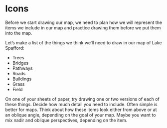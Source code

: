 # Icons

Before we start drawing our map, we need to plan how we will represent the items we include in our map and practice drawing them before we put them into the map. 

Let's make a list of the things we think we'll need to draw in our map of Lake Spafford:

 * Trees
 * Bridges
 * Pathways
 * Roads
 * Buildings
 * Grass
 * Field

On one of your sheets of paper, try drawing one or two versions of each of these things. Decide how much detail you need to include. Often simple is better for maps.  Think about how these items look either from above or at an oblique angle, depending on the goal of your map. Maybe you want to mix nadir and oblique perspectives, depending on the item.  